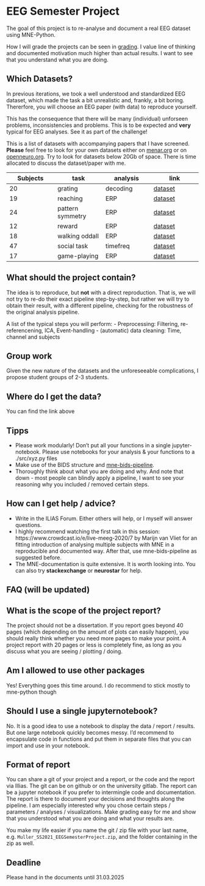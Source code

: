 # EEG Semester Project

The goal of this project is to re-analyse and document a real EEG dataset using MNE-Python.

How I will grade the projects can be seen in [grading](grading.md). I value line of thinking and documented motivation much higher than actual results. I want to see that you understand what you are doing.


## Which Datasets?

In previous iterations, we took a well understood and standardized EEG dataset, which made the task a bit unrealistic and, frankly, a bit boring. Thererfore, you will choose an EEG paper (with data) to reproduce yourself.

::: callout-important
This has the consequence that there will be many (individual) unforseen problems, inconsistencies and problems. This is to be expected and **very** typical for EEG analyses. See it as part of the challenge!
:::

This is a list of datasets with accompanying papers that I have screened. **Please** feel free to look for your own datasets either on [menar.org](https://nemar.org) or on [openneuro.org](https://openneuro.org). Try to look for datasets below 20Gb of space. There is time allocated to discuss the dataset/paper with me.

| Subjects | task                         | analysis | link                                                                 |
|------------------|------------------|------------------|------------------|
| 20  | grating                      | decoding | [dataset](https://openneuro.org/datasets/ds004043/versions/1.1.0)    |
| 19  | reaching                     | ERP      | [dataset](https://openneuro.org/datasets/ds003846/versions/1.0.1)    |
| 24  | pattern symmetry             | ERP      | [dataset](https://nemar.org/dataexplorer/detail?dataset_id=ds004347) |
| 12  | reward                       | ERP      | [dataset](https://nemar.org/dataexplorer/detail?dataset_id=ds004147) |
| 18  | walking oddall               | ERP      | [dataset](https://nemar.org/dataexplorer/detail?dataset_id=ds004033) |
| 47  | social task                  | timefreq | [dataset](https://nemar.org/dataexplorer/detail?dataset_id=ds003702) |
| 17  | game-playing                 | ERP      | [dataset](https://nemar.org/dataexplorer/detail?dataset_id=ds003517) |

## What should the project contain?

The idea is to reproduce, but **not** with a direct reproduction. That is, we will not try to re-do their exact pipeline step-by-step, but rather we will try to obtain their result, with a different pipeline, checking for the robustness of the original analysis pipeline.

A list of the typical steps you will perform: - Preprocessing: Filtering, re-referencening, ICA, Event-handling - (automatic) data cleaning: Time, channel and subjects

## Group work

Given the new nature of the datasets and the unforeseeable complications, I propose student groups of 2-3 students.

## Where do I get the data?

You can find the link above

## Tipps

-   Please work modularly! Don't put all your functions in a single jupyter-notebook. Please use notebooks for your analysis & your functions to a ./src/xyz.py files
-   Make use of the BIDS structure and [mne-bids-pipeline](https://mne.tools/mne-bids-pipeline/).
-   Thoroughly think about what you are doing and why. And note that down - most people can blindly apply a pipeline, I want to see your reasoning why you included / removed certain steps.

## How can I get help / advice?

-   Write in the ILIAS Forum. Either others will help, or I myself will answer questions.
-   I highly recommend watching the first talk in this session: https://www.crowdcast.io/e/live-meeg-2020/7 by Marijn van Vliet for an fitting introduction of analysing multiple subjects with MNE in a reproducible and documented way. After that, use mne-bids-pipeline as suggested before.
-   The MNE-documentation is quite extensive. It is worth looking into. You can also try **stackexchange** or **neurostar** for help.
  

## FAQ (will be updated)

::: {.callout-note icon="false"}
## What is the scope of the project report?

The project should not be a dissertation. If you report goes beyond 40 pages (which depending on the amount of plots can easily happen), you should really think whether you need more pages to make your point. A project report with 20 pages or less is completely fine, as long as you discuss what you are seeing / plotting / doing.
:::

::: {.callout-note icon="false"}
## Am I allowed to use other packages

Yes! Everything goes this time around. I do recommend to stick mostly to mne-python though
:::

::: {.callout-note icon="false"}
## Should I use a single jupyternotebook?

No. It is a good idea to use a notebook to display the data / report / results. But one large notebook quickly becomes messy. I'd recommend to encapsulate code in functions and put them in separate files that you can import and use in your notebook.
:::

## Format of report

You can share a git of your project and a report, or the code and the report via Illias. The git can be on github or on the university gitlab. The report can be a jupyter notebook if you prefer to intermingle code and documentation. The report is there to document your decisions and thoughts along the pipeline. I am especially interested why you chose certain steps / parameters / analyses / visualizations. Make grading easy for me and show that you understood what you are doing and what your results are.

You make my life easier if you name the git / zip file with your last name, e.g. `Muller_SS2021_EEGSemesterProject.zip`, and the folder containing in the zip as well.

## Deadline

Please hand in the documents until 31.03.2025